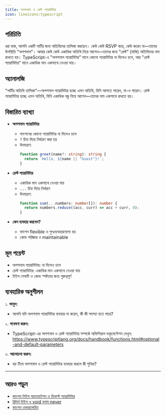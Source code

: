 ```yaml
---
title: অপশনাল ও রেস্ট প্যারামিটার
icon: lineicons:typescript
---
```


## পরিচিতি

ধরা যাক, আপনি একটি পার্টির জন্য অতিথিদের তালিকা করছেন। কেউ কেউ RSVP করে, কেউ করেন না—তাদের উপস্থিতি "অপশনাল"। আবার কেউ কেউ একাধিক অতিথি নিয়ে আসেন—তাদের জন্য "রেস্ট" (বাকি) অতিথিদের নাম রাখতে হয়। TypeScript-এ "অপশনাল প্যারামিটার" মানে কোনো প্যারামিটার না দিলেও চলে, আর "রেস্ট প্যারামিটার" মানে একাধিক মান একসাথে নেওয়া যায়।

## অ্যানালজি

"পার্টির অতিথি তালিকা"—অপশনাল প্যারামিটার হচ্ছে এমন অতিথি, যিনি আসতে পারেন, না-ও পারেন। রেস্ট প্যারামিটার হচ্ছে এমন অতিথি, যিনি একাধিক বন্ধু নিয়ে আসেন—তাদের নাম একসাথে রাখতে হয়।

## বিস্তারিত ব্যাখ্যা

- **অপশনাল প্যারামিটার**
  - ফাংশনের কোনো প্যারামিটার না দিলেও চলে
  - `?` চিহ্ন দিয়ে নির্ধারণ করা হয়
  - উদাহরণ:
    ```typescript
    function greet(name?: string): string {
      return `Hello, ${name || "Guest"}!`;
    }
    ```

- **রেস্ট প্যারামিটার**
  - একাধিক মান একসাথে নেওয়া যায়
  - `...` চিহ্ন দিয়ে নির্ধারণ
  - উদাহরণ:
    ```typescript
    function sum(...numbers: number[]): number {
      return numbers.reduce((acc, curr) => acc + curr, 0);
    }
    ```

- **কেন ব্যবহার করবেন?**
  - ফাংশন flexible ও পুনঃব্যবহারযোগ্য হয়
  - কোড পরিষ্কার ও maintainable

## মূল পয়েন্ট

- অপশনাল প্যারামিটার: না দিলেও চলে
- রেস্ট প্যারামিটার: একাধিক মান একসাথে নেওয়া যায়
- টাইপ সেফটি ও কোড স্পষ্টতার জন্য গুরুত্বপূর্ণ

## ব্যবহারিক অনুশীলন

১. **ভাবুন:**
   - আপনি যদি অপশনাল প্যারামিটার ব্যবহার না করেন, কী কী সমস্যা হতে পারে?

২. **গবেষণা করুন:**
   - TypeScript-এর অপশনাল ও রেস্ট প্যারামিটার সম্পর্কে অফিসিয়াল ডকুমেন্টেশন দেখুন: https://www.typescriptlang.org/docs/handbook/functions.html#optional-and-default-parameters

৩. **আলোচনা করুন:**
   - বড় টিমে অপশনাল ও রেস্ট প্যারামিটার ব্যবহার করলে কী সুবিধা?

---

## আরও পড়ুন
- [ফাংশন টাইপ অ্যানোটেশন ও ডিফল্ট প্যারামিটার](/typescript/functions)
- [রিটার্ন টাইপ ও void বনাম never](/typescript/return-types)
- [ফাংশন ওভারলোডিং](/typescript/function-overloading)
